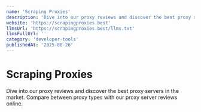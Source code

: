 ```yaml
---
name: 'Scraping Proxies'
description: 'Dive into our proxy reviews and discover the best proxy servers in the market. Compare between proxy types with our proxy server reviews online.'
website: 'https://scrapingproxies.best'
llmsUrl: 'https://scrapingproxies.best/llms.txt'
llmsFullUrl: ''
category: 'developer-tools'
publishedAt: '2025-08-26'
---
```


# Scraping Proxies

Dive into our proxy reviews and discover the best proxy servers in the market. Compare between proxy types with our proxy server reviews online.
